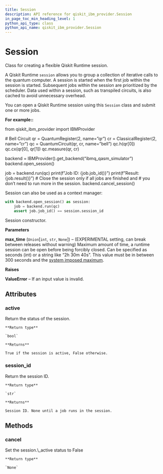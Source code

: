 ```yaml
---
title: Session
description: API reference for qiskit_ibm_provider.Session
in_page_toc_min_heading_level: 1
python_api_type: class
python_api_name: qiskit_ibm_provider.Session
---
```


# Session

<Class id="qiskit_ibm_provider.Session" isDedicatedPage={true} github="https://github.com/Qiskit/qiskit-ibm-provider/tree/stable/0.11/qiskit_ibm_provider/session.py#L22-L123" signature="Session(max_time=None, session_id=None)" modifiers="class">
  Class for creating a flexible Qiskit Runtime session.

  A Qiskit Runtime `session` allows you to group a collection of iterative calls to the quantum computer. A session is started when the first job within the session is started. Subsequent jobs within the session are prioritized by the scheduler. Data used within a session, such as transpiled circuits, is also cached to avoid unnecessary overhead.

  You can open a Qiskit Runtime session using this `Session` class and submit one or more jobs.

  **For example::**

  from qiskit\_ibm\_provider import IBMProvider

  \# Bell Circuit qr = QuantumRegister(2, name=”qr”) cr = ClassicalRegister(2, name=”cr”) qc = QuantumCircuit(qr, cr, name=”bell”) qc.h(qr\[0]) qc.cx(qr\[0], qr\[1]) qc.measure(qr, cr)

  backend = IBMProvider().get\_backend(“ibmq\_qasm\_simulator”) backend.open\_session()

  job = backend.run(qc) print(f”Job ID: \{job.job\_id()}”) print(f”Result: \{job.result()}”) # Close the session only if all jobs are finished and # you don’t need to run more in the session. backend.cancel\_session()

  Session can also be used as a context manager:

  ```python
  with backend.open_session() as session:
      job = backend.run(qc)
      assert job.job_id() == session.session_id
  ```

  Session constructor.

  **Parameters**

  **max\_time** (`Union`\[`int`, `str`, `None`]) – (EXPERIMENTAL setting, can break between releases without warning) Maximum amount of time, a runtime session can be open before being forcibly closed. Can be specified as seconds (int) or a string like “2h 30m 40s”. This value must be in between 300 seconds and the [system imposed maximum](/run/max-execution-time).

  **Raises**

  **ValueError** – If an input value is invalid.

  ## Attributes

  ### active

  <Attribute id="qiskit_ibm_provider.Session.active">
    Return the status of the session.

    **Return type**

    `bool`

    **Returns**

    True if the session is active, False otherwise.
  </Attribute>

  ### session\_id

  <Attribute id="qiskit_ibm_provider.Session.session_id">
    Return the session ID.

    **Return type**

    `str`

    **Returns**

    Session ID. None until a job runs in the session.
  </Attribute>

  ## Methods

  ### cancel

  <Function id="qiskit_ibm_provider.Session.cancel" github="https://github.com/Qiskit/qiskit-ibm-provider/tree/stable/0.11/qiskit_ibm_provider/session.py#L109-L111" signature="cancel()">
    Set the session.\_active status to False

    **Return type**

    `None`
  </Function>
</Class>

